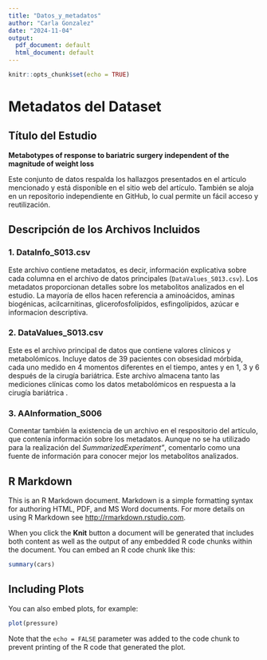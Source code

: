 ```yaml
---
title: "Datos_y_metadatos"
author: "Carla Gonzalez"
date: "2024-11-04"
output:
  pdf_document: default
  html_document: default
---
```


```r
knitr::opts_chunk$set(echo = TRUE)
```

# Metadatos del Dataset

## Título del Estudio

**Metabotypes of response to bariatric surgery independent of the magnitude of weight loss**

Este conjunto de datos respalda los hallazgos presentados en el artículo mencionado y está disponible en el sitio web del artículo. También se aloja en un repositorio independiente en GitHub, lo cual permite un fácil acceso y reutilización.

## Descripción de los Archivos Incluidos

### 1. DataInfo_S013.csv

Este archivo contiene metadatos, es decir, información explicativa sobre cada columna en el archivo de datos principales (`DataValues_S013.csv`). Los metadatos proporcionan detalles sobre los metabolitos analizados en el estudio. La mayoría de ellos hacen referencia a aminoácidos, aminas biogénicas, acilcarnitinas, glicerofosfolípidos, esfingolípidos, azúcar e informacion descriptiva.



### 2. DataValues_S013.csv

Este es el archivo principal de datos que contiene valores clínicos y metabolómicos. Incluye datos de 39 pacientes con obsesidad mórbida, cada uno medido en 4 momentos diferentes en el tiempo, antes y en 1, 3 y 6 después de la cirugía bariátrica. Este archivo almacena tanto las mediciones clínicas como los datos metabolómicos en respuesta a la cirugía bariátrica .

### 3. AAInformation_S006

Comentar también la existencia de un archivo en el respositorio del artículo, que contenía información sobre los metadatos. Aunque no se ha utilizado para la realización del *SummarizedExperiment"*, comentarlo como una fuente de información para conocer mejor los metabolitos analizados. 

## R Markdown

This is an R Markdown document. Markdown is a simple formatting syntax for authoring HTML, PDF, and MS Word documents. For more details on using R Markdown see <http://rmarkdown.rstudio.com>.

When you click the **Knit** button a document will be generated that includes both content as well as the output of any embedded R code chunks within the document. You can embed an R code chunk like this:

```r
summary(cars)
```

## Including Plots

You can also embed plots, for example:

```r
plot(pressure)
```

Note that the `echo = FALSE` parameter was added to the code chunk to prevent printing of the R code that generated the plot.
